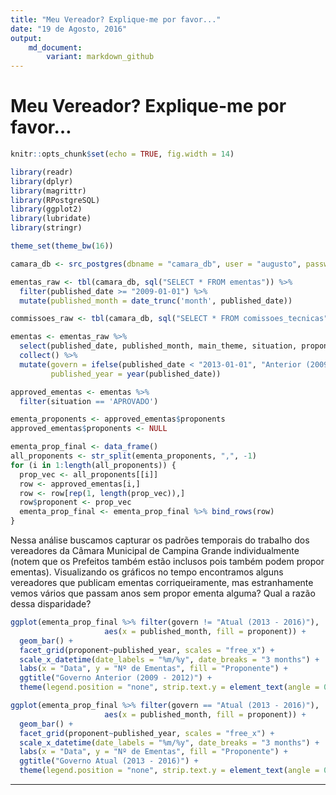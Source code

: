 ```yaml
---
title: "Meu Vereador? Explique-me por favor..."
date: "19 de Agosto, 2016"
output: 
    md_document:
        variant: markdown_github
---
```


# Meu Vereador? Explique-me por favor...

```r
knitr::opts_chunk$set(echo = TRUE, fig.width = 14)

library(readr)
library(dplyr)
library(magrittr)
library(RPostgreSQL)
library(ggplot2)
library(lubridate)
library(stringr)

theme_set(theme_bw(16))

camara_db <- src_postgres(dbname = "camara_db", user = "augusto", password = "postgres")

ementas_raw <- tbl(camara_db, sql("SELECT * FROM ementas")) %>% 
  filter(published_date >= "2009-01-01") %>% 
  mutate(published_month = date_trunc('month', published_date))

commissoes_raw <- tbl(camara_db, sql("SELECT * FROM comissoes_tecnicas"))

ementas <- ementas_raw %>%
  select(published_date, published_month, main_theme, situation, proponents) %>%
  collect() %>% 
  mutate(govern = ifelse(published_date < "2013-01-01", "Anterior (2009 - 2012)", "Atual (2013 - 2016)"),
         published_year = year(published_date))

approved_ementas <- ementas %>% 
  filter(situation == 'APROVADO')

ementa_proponents <- approved_ementas$proponents
approved_ementas$proponents <- NULL

ementa_prop_final <- data_frame()
all_proponents <- str_split(ementa_proponents, ",", -1)
for (i in 1:length(all_proponents)) {
  prop_vec <- all_proponents[[i]]
  row <- approved_ementas[i,]
  row <- row[rep(1, length(prop_vec)),]
  row$proponent <- prop_vec
  ementa_prop_final <- ementa_prop_final %>% bind_rows(row)
}

```

Nessa análise buscamos capturar os padrões temporais do trabalho dos vereadores da Câmara Municipal de Campina Grande individualmente (notem que os Prefeitos também estão inclusos pois também podem propor ementas). Visualizando os gráficos no tempo encontramos alguns vereadores que publicam ementas corriqueiramente, mas estranhamente vemos vários que passam anos sem propor ementa alguma? Qual a razão dessa disparidade? 

```r

ggplot(ementa_prop_final %>% filter(govern != "Atual (2013 - 2016)"), 
                     aes(x = published_month, fill = proponent)) +
  geom_bar() +
  facet_grid(proponent~published_year, scales = "free_x") +
  scale_x_datetime(date_labels = "%m/%y", date_breaks = "3 months") +
  labs(x = "Data", y = "Nº de Ementas", fill = "Proponente") + 
  ggtitle("Governo Anterior (2009 - 2012)") +
  theme(legend.position = "none", strip.text.y = element_text(angle = 0))

ggplot(ementa_prop_final %>% filter(govern == "Atual (2013 - 2016)"), 
                     aes(x = published_month, fill = proponent)) +
  geom_bar() +
  facet_grid(proponent~published_year, scales = "free_x") +
  scale_x_datetime(date_labels = "%m/%y", date_breaks = "3 months") +
  labs(x = "Data", y = "Nº de Ementas", fill = "Proponente") + 
  ggtitle("Governo Atual (2013 - 2016)") +
  theme(legend.position = "none", strip.text.y = element_text(angle = 0))
```

---
